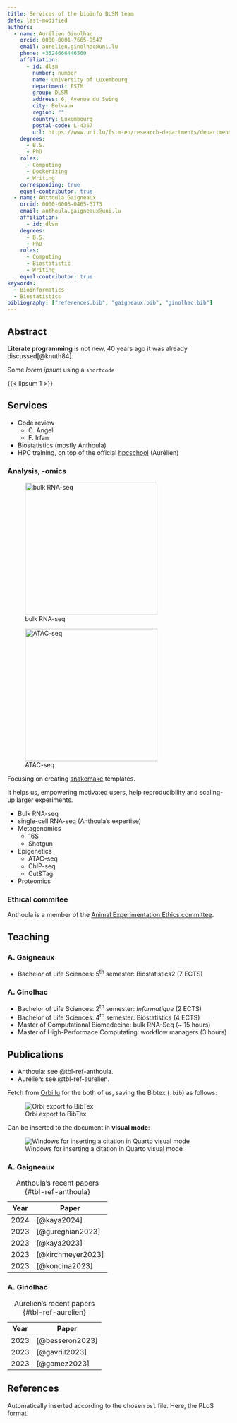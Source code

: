 ```yaml
---
title: Services of the bioinfo DLSM team
date: last-modified
authors:
  - name: Aurélien Ginolhac
    orcid: 0000-0001-7665-9547
    email: aurelien.ginolhac@uni.lu
    phone: +3524666446560
    affiliation: 
      - id: dlsm
        number: number
        name: University of Luxembourg
        department: FSTM
        group: DLSM
        address: 6, Avenue du Swing
        city: Belvaux
        region: ""
        country: Luxembourg
        postal-code: L-4367
        url: https://www.uni.lu/fstm-en/research-departments/department-of-life-sciences-and-medicine/
    degrees: 
      - B.S.
      - PhD
    roles:
      - Computing
      - Dockerizing
      - Writing
    corresponding: true
    equal-contributor: true
  - name: Anthoula Gaigneaux
    orcid: 0000-0003-0465-3773
    email: anthoula.gaigneaux@uni.lu
    affiliation:
      - id: dlsm
    degrees: 
      - B.S.
      - PhD
    roles:
      - Computing
      - Biostatistic
      - Writing
    equal-contributor: true
keywords:
  - Bioinformatics
  - Biostatistics
bibliography: ["references.bib", "gaigneaux.bib", "ginolhac.bib"]
---
```


## Abstract

**Literate programming** is not new, 40 years ago it was already discussed[@knuth84].

Some *lorem ipsum* using a `shortcode`

{{< lipsum 1 >}}

## Services

-   Code review
    -   C. Angeli
    -   F. Irfan
-   Biostatistics (mostly Anthoula)
-   HPC training, on top of the official [hpcschool](https://hpc.uni.lu/education/hpcschool) (Aurélien)

### Analysis, -omics

::: {layout-ncol="2" layout-valign="center"}
![bulk RNA-seq](dag-rna-seq.png){#fig-rna width="300"} 

![ATAC-seq](dag-atac-seq.png){#fig-atac width="300"}
:::


Focusing on creating [snakemake](https://snakemake.github.io/) templates.

It helps us, empowering motivated users, help reproducibility and scaling-up larger experiments.

-   Bulk RNA-seq
-   single-cell RNA-seq (Anthoula's expertise)
-   Metagenomics
    -   16S
    -   Shotgun
-   Epigenetics
    -   ATAC-seq
    -   ChIP-seq
    -   Cut&Tag
-   Proteomics


### Ethical commitee

Anthoula is a member of the [Animal Experimentation Ethics committee](https://www.uni.lu/en/about/governance/aeec/).

## Teaching

### A. Gaigneaux

- Bachelor of Life Sciences: 5^th^ semester: Biostatistics2 (7 ECTS)

### A. Ginolhac

- Bachelor of Life Sciences: 2^th^ semester: _Informatique_ (2 ECTS)
- Bachelor of Life Sciences: 4^th^ semester: Biostatistics (4 ECTS)
- Master of Computational Biomedecine: bulk RNA-Seq (~ 15 hours)
- Master of High-Performace Computating: workflow managers (3 hours)

## Publications

-   Anthoula: see @tbl-ref-anthoula.
-   Aurélien: see @tbl-ref-aurelien.

Fetch from [Orbi.lu](https://orbilu.uni.lu/) for the both of us, saving the Bibtex (`.bib`) as follows:

![Orbi export to BibTex](orbi-bib-export.png){fig-alt="orbi" fig-align="center"}

Can be inserted to the document in **visual mode**:

![Windows for inserting a citation in Quarto visual mode](insert-citation.png){fig-align="center"}

### A. Gaigneaux

| Year | Paper             |
|------|-------------------|
| 2024 | [@kaya2024]       |
| 2023 | [@gureghian2023]  |
| 2023 | [@kaya2023]       |
| 2023 | [@kirchmeyer2023] |
| 2023 | [@koncina2023]    |

: Anthoula's recent papers {#tbl-ref-anthoula}

### A. Ginolhac

| Year | Paper           |
|------|-----------------|
| 2023 | [@besseron2023] |
| 2023 | [@gavriil2023]  |
| 2023 | [@gomez2023]    |

: Aurelien's recent papers {#tbl-ref-aurelien}


## References

Automatically inserted according to the chosen `bsl` file. Here, the PLoS format.

::: {#refs}
:::
